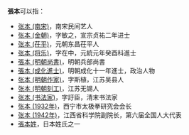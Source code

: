 '''張本'''可以指：
* [[张本_(南宋)|张本 (南宋)]]，南宋民间艺人
* [[张本_(金朝)|张本 (金朝)]]，字敏之，宣宗贞祐二年进士
* [[张本_(茌平)|张本 (茌平)]]，元朝东昌茌平人
* [[张本_(将乐)|张本 (将乐)]]，字在中，元統元年癸酉科進士
* [[張本_(明朝尚書)|張本 (明朝尚書)]]，明朝兵部尚書
* [[張本_(成化進士)|張本 (成化進士)]]，明朝成化十一年進士，政治人物
* [[张本_(明朝作家)|张本 (明朝作家)]]，字斯植，江苏吴县人
* [[张本_(明朝刻工)|张本 (明朝刻工)]]，江苏无锡人
* [[张本_(书法家)|张本 (书法家)]]，字訏臣，清末书法家 
* [[张本_(1932年)|张本 (1932年)]]，西宁市太极拳研究会会长
* [[张本_(1942年)|张本 (1942年)]]，江西省科学院副院长，第六届全国人大代表
* [[張本姓|張本姓]]，日本姓氏之一
{{Disambiguation|B|Cat=二字張姓人名消歧義}}